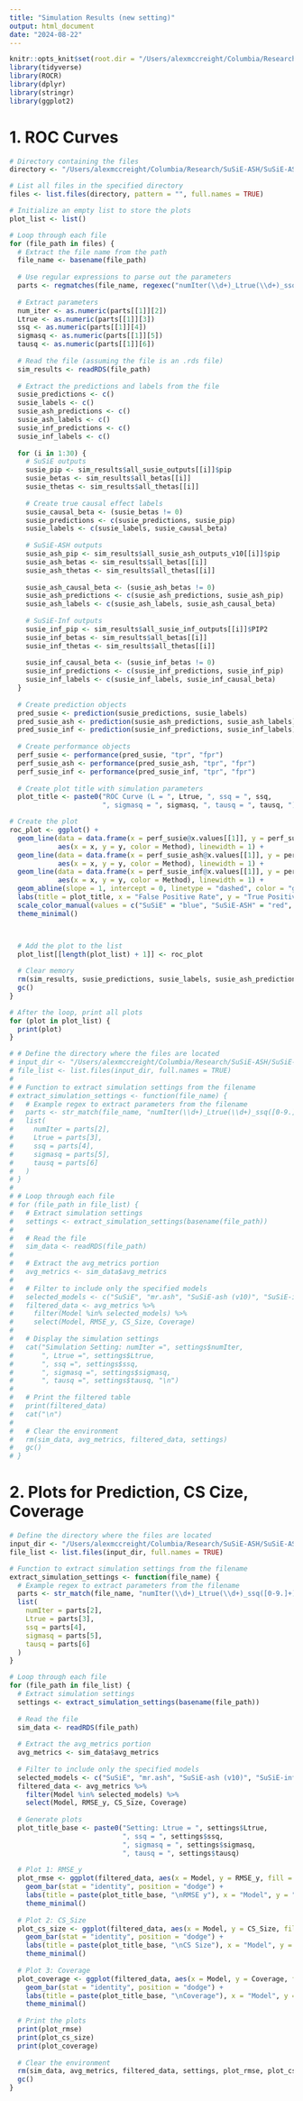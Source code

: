 ```yaml
---
title: "Simulation Results (new setting)"
output: html_document
date: "2024-08-22"
---
```


```r
knitr::opts_knit$set(root.dir = "/Users/alexmccreight/Columbia/Research/SuSiE-ASH/SuSiE-ASH")
library(tidyverse)
library(ROCR)
library(dplyr)
library(stringr)
library(ggplot2)
```
# 1. ROC Curves

```r
# Directory containing the files
directory <- "/Users/alexmccreight/Columbia/Research/SuSiE-ASH/SuSiE-ASH/simulation/8-21-24-results"

# List all files in the specified directory
files <- list.files(directory, pattern = "", full.names = TRUE)

# Initialize an empty list to store the plots
plot_list <- list()

# Loop through each file
for (file_path in files) {
  # Extract the file name from the path
  file_name <- basename(file_path)
  
  # Use regular expressions to parse out the parameters
  parts <- regmatches(file_name, regexec("numIter(\\d+)_Ltrue(\\d+)_ssq([0-9.]+)_sigmasq([0-9.]+)_tausq([0-9.e-]+)", file_name))
  
  # Extract parameters
  num_iter <- as.numeric(parts[[1]][2])
  Ltrue <- as.numeric(parts[[1]][3])
  ssq <- as.numeric(parts[[1]][4])
  sigmasq <- as.numeric(parts[[1]][5])
  tausq <- as.numeric(parts[[1]][6])
  
  # Read the file (assuming the file is an .rds file)
  sim_results <- readRDS(file_path)
  
  # Extract the predictions and labels from the file
  susie_predictions <- c()
  susie_labels <- c()
  susie_ash_predictions <- c()
  susie_ash_labels <- c()
  susie_inf_predictions <- c()
  susie_inf_labels <- c()
  
  for (i in 1:30) {  
    # SuSiE outputs
    susie_pip <- sim_results$all_susie_outputs[[i]]$pip
    susie_betas <- sim_results$all_betas[[i]]
    susie_thetas <- sim_results$all_thetas[[i]]
    
    # Create true causal effect labels
    susie_causal_beta <- (susie_betas != 0)
    susie_predictions <- c(susie_predictions, susie_pip)
    susie_labels <- c(susie_labels, susie_causal_beta)
    
    # SuSiE-ASH outputs
    susie_ash_pip <- sim_results$all_susie_ash_outputs_v10[[i]]$pip
    susie_ash_betas <- sim_results$all_betas[[i]]
    susie_ash_thetas <- sim_results$all_thetas[[i]]
    
    susie_ash_causal_beta <- (susie_ash_betas != 0)
    susie_ash_predictions <- c(susie_ash_predictions, susie_ash_pip)
    susie_ash_labels <- c(susie_ash_labels, susie_ash_causal_beta)
    
    # SuSiE-Inf outputs
    susie_inf_pip <- sim_results$all_susie_inf_outputs[[i]]$PIP2
    susie_inf_betas <- sim_results$all_betas[[i]]
    susie_inf_thetas <- sim_results$all_thetas[[i]]
    
    susie_inf_causal_beta <- (susie_inf_betas != 0)
    susie_inf_predictions <- c(susie_inf_predictions, susie_inf_pip)
    susie_inf_labels <- c(susie_inf_labels, susie_inf_causal_beta)
  }
  
  # Create prediction objects 
  pred_susie <- prediction(susie_predictions, susie_labels)
  pred_susie_ash <- prediction(susie_ash_predictions, susie_ash_labels)
  pred_susie_inf <- prediction(susie_inf_predictions, susie_inf_labels)
  
  # Create performance objects
  perf_susie <- performance(pred_susie, "tpr", "fpr")
  perf_susie_ash <- performance(pred_susie_ash, "tpr", "fpr")
  perf_susie_inf <- performance(pred_susie_inf, "tpr", "fpr")
  
  # Create plot title with simulation parameters
  plot_title <- paste0("ROC Curve (L = ", Ltrue, ", ssq = ", ssq, 
                       ", sigmasq = ", sigmasq, ", tausq = ", tausq, ")")

# Create the plot
roc_plot <- ggplot() +
  geom_line(data = data.frame(x = perf_susie@x.values[[1]], y = perf_susie@y.values[[1]], Method = "SuSiE"), 
            aes(x = x, y = y, color = Method), linewidth = 1) +
  geom_line(data = data.frame(x = perf_susie_ash@x.values[[1]], y = perf_susie_ash@y.values[[1]], Method = "SuSiE-ASH"), 
            aes(x = x, y = y, color = Method), linewidth = 1) +
  geom_line(data = data.frame(x = perf_susie_inf@x.values[[1]], y = perf_susie_inf@y.values[[1]], Method = "SuSiE-Inf"), 
            aes(x = x, y = y, color = Method), linewidth = 1) +
  geom_abline(slope = 1, intercept = 0, linetype = "dashed", color = "gray") +
  labs(title = plot_title, x = "False Positive Rate", y = "True Positive Rate") +
  scale_color_manual(values = c("SuSiE" = "blue", "SuSiE-ASH" = "red", "SuSiE-Inf" = "green")) +
  theme_minimal()



  # Add the plot to the list
  plot_list[[length(plot_list) + 1]] <- roc_plot
  
  # Clear memory
  rm(sim_results, susie_predictions, susie_labels, susie_ash_predictions, susie_ash_labels, susie_inf_predictions, susie_inf_labels)
  gc()
}

# After the loop, print all plots
for (plot in plot_list) {
  print(plot)
}

```



```r
# # Define the directory where the files are located
# input_dir <- "/Users/alexmccreight/Columbia/Research/SuSiE-ASH/SuSiE-ASH/simulation/8-21-24-results"
# file_list <- list.files(input_dir, full.names = TRUE)
# 
# # Function to extract simulation settings from the filename
# extract_simulation_settings <- function(file_name) {
#   # Example regex to extract parameters from the filename
#   parts <- str_match(file_name, "numIter(\\d+)_Ltrue(\\d+)_ssq([0-9.]+)_sigmasq([0-9.]+)_tausq([0-9.e-]+)")
#   list(
#     numIter = parts[2],
#     Ltrue = parts[3],
#     ssq = parts[4],
#     sigmasq = parts[5],
#     tausq = parts[6]
#   )
# }
# 
# # Loop through each file
# for (file_path in file_list) {
#   # Extract simulation settings
#   settings <- extract_simulation_settings(basename(file_path))
#   
#   # Read the file
#   sim_data <- readRDS(file_path)
#   
#   # Extract the avg_metrics portion
#   avg_metrics <- sim_data$avg_metrics
#   
#   # Filter to include only the specified models
#   selected_models <- c("SuSiE", "mr.ash", "SuSiE-ash (v10)", "SuSiE-inf", "SuSiE-inf-ash")
#   filtered_data <- avg_metrics %>%
#     filter(Model %in% selected_models) %>%
#     select(Model, RMSE_y, CS_Size, Coverage)
#   
#   # Display the simulation settings
#   cat("Simulation Setting: numIter =", settings$numIter, 
#       ", Ltrue =", settings$Ltrue, 
#       ", ssq =", settings$ssq, 
#       ", sigmasq =", settings$sigmasq, 
#       ", tausq =", settings$tausq, "\n")
#   
#   # Print the filtered table
#   print(filtered_data)
#   cat("\n")
#   
#   # Clear the environment
#   rm(sim_data, avg_metrics, filtered_data, settings)
#   gc()
# }

```

# 2. Plots for Prediction, CS Cize, Coverage

```r
# Define the directory where the files are located
input_dir <- "/Users/alexmccreight/Columbia/Research/SuSiE-ASH/SuSiE-ASH/simulation/8-21-24-results"
file_list <- list.files(input_dir, full.names = TRUE)

# Function to extract simulation settings from the filename
extract_simulation_settings <- function(file_name) {
  # Example regex to extract parameters from the filename
  parts <- str_match(file_name, "numIter(\\d+)_Ltrue(\\d+)_ssq([0-9.]+)_sigmasq([0-9.]+)_tausq([0-9.e-]+)")
  list(
    numIter = parts[2],
    Ltrue = parts[3],
    ssq = parts[4],
    sigmasq = parts[5],
    tausq = parts[6]
  )
}

# Loop through each file
for (file_path in file_list) {
  # Extract simulation settings
  settings <- extract_simulation_settings(basename(file_path))
  
  # Read the file
  sim_data <- readRDS(file_path)
  
  # Extract the avg_metrics portion
  avg_metrics <- sim_data$avg_metrics
  
  # Filter to include only the specified models
  selected_models <- c("SuSiE", "mr.ash", "SuSiE-ash (v10)", "SuSiE-inf", "SuSiE-inf-ash")
  filtered_data <- avg_metrics %>%
    filter(Model %in% selected_models) %>%
    select(Model, RMSE_y, CS_Size, Coverage)
  
  # Generate plots
  plot_title_base <- paste0("Setting: Ltrue = ", settings$Ltrue, 
                            ", ssq = ", settings$ssq, 
                            ", sigmasq = ", settings$sigmasq, 
                            ", tausq = ", settings$tausq)
  
  # Plot 1: RMSE_y
  plot_rmse <- ggplot(filtered_data, aes(x = Model, y = RMSE_y, fill = Model)) +
    geom_bar(stat = "identity", position = "dodge") +
    labs(title = paste(plot_title_base, "\nRMSE y"), x = "Model", y = "RMSE y") +
    theme_minimal()
  
  # Plot 2: CS_Size
  plot_cs_size <- ggplot(filtered_data, aes(x = Model, y = CS_Size, fill = Model)) +
    geom_bar(stat = "identity", position = "dodge") +
    labs(title = paste(plot_title_base, "\nCS Size"), x = "Model", y = "CS Size") +
    theme_minimal()
  
  # Plot 3: Coverage
  plot_coverage <- ggplot(filtered_data, aes(x = Model, y = Coverage, fill = Model)) +
    geom_bar(stat = "identity", position = "dodge") +
    labs(title = paste(plot_title_base, "\nCoverage"), x = "Model", y = "Coverage") +
    theme_minimal()
  
  # Print the plots
  print(plot_rmse)
  print(plot_cs_size)
  print(plot_coverage)
  
  # Clear the environment
  rm(sim_data, avg_metrics, filtered_data, settings, plot_rmse, plot_cs_size, plot_coverage)
  gc()
}

```

